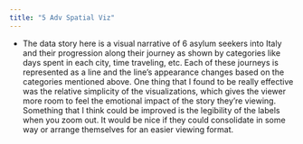 ```yaml
---
title: "5 Adv Spatial Viz"
---
```


- The data story here is a visual narrative of 6 asylum seekers into Italy and their progression along their journey as shown by categories like days spent in each city, time traveling, etc. Each of these journeys is represented as a line and the line's appearance changes based on the categories mentioned above. One thing that I found to be really effective was the relative simplicity of the visualizations, which gives the viewer more room to feel the emotional impact of the story they're viewing. Something that I think could be improved is the legibility of the labels when you zoom out. It would be nice if they could consolidate in some way or arrange themselves for an easier viewing format. 
